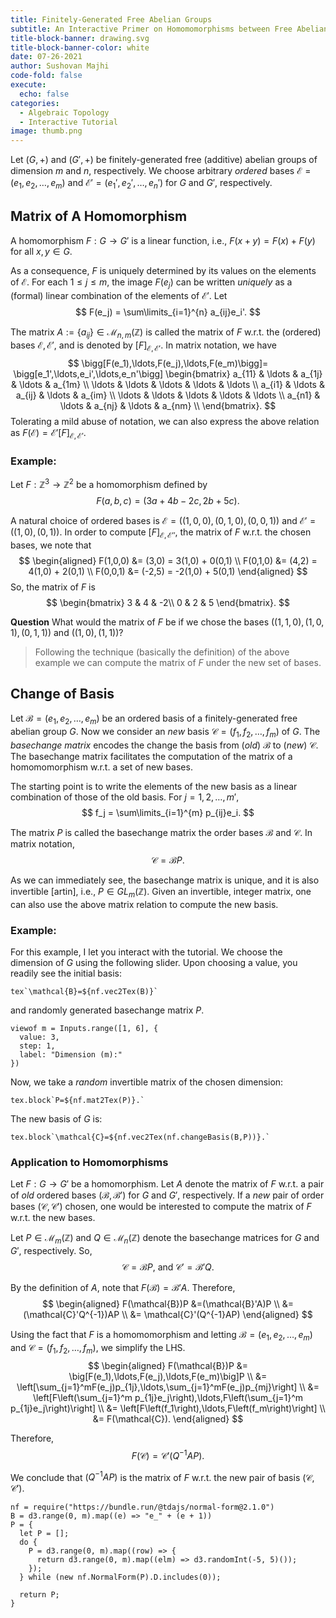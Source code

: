 ```yaml
---
title: Finitely-Generated Free Abelian Groups
subtitle: An Interactive Primer on Homomomorphisms between Free Abelian Groups
title-block-banner: drawing.svg
title-block-banner-color: white
date: 07-26-2021
author: Sushovan Majhi
code-fold: false
execute: 
  echo: false
categories: 
  - Algebraic Topology
  - Interactive Tutorial
image: thumb.png
---
```

Let $(G,+)$ and $(G',+)$ be finitely-generated free (additive) abelian groups of dimension $m$ and $n$, respectively. We choose arbitrary *ordered* bases $\mathcal{E}=(e_1,e_2,\ldots,e_m)$ and $\mathcal{E}'=(e_1',e_2',\ldots,e_n')$ for $G$ and $G'$, respectively.

## Matrix of A Homomorphism
A homomorphism $F:G\to G'$ is a linear function, i.e., $F(x+y)=F(x)+F(y)$ for all $x,y\in G$.

As a consequence, $F$ is uniquely determined by its values on the elements of $\mathcal{E}$. For each $1\leq j\leq m$, the image $F(e_j)$ can be written *uniquely* as a (formal) linear combination of the elements of $\mathcal{E}'$. Let 
$$
F(e_j) = \sum\limits_{i=1}^{n} a_{ij}e_i'.
$$

The matrix $A:=\{a_{ij}\}\in\mathcal{M}_{n,m}(\mathbb Z)$ is called the matrix of $F$ w.r.t. the (ordered) bases $\mathcal{E},\mathcal{E}'$, and is denoted by $[F]_{\mathcal{E},\mathcal{E'}}$. In matrix notation, we have 
$$
\bigg[F(e_1),\ldots,F(e_j),\ldots,F(e_m)\bigg]=
\bigg[e_1',\ldots,e_i',\ldots,e_n'\bigg]
\begin{bmatrix}
a_{11} & \ldots & a_{1j} & \ldots & a_{1m} \\
\ldots & \ldots & \ldots & \ldots & \ldots \\
a_{i1} & \ldots & a_{ij} & \ldots & a_{im} \\
\ldots & \ldots & \ldots & \ldots & \ldots \\
a_{n1} & \ldots & a_{nj} & \ldots & a_{nm} \\
\end{bmatrix}.
$$
Tolerating a mild abuse of notation, we can also express the above relation as 
$F(\mathcal{E})=\mathcal{E'}[F]_{\mathcal{E},\mathcal{E'}}$.

### Example:
Let $F:\mathbb{Z}^3\to \mathbb{Z}^2$ be a homomorphism defined by 
$$F(a,b,c)=(3a+4b-2c,2b+5c).$$

A natural choice of ordered bases is $\mathcal{E}=\bigg((1,0,0),(0,1,0),(0,0,1)\bigg)$ and $\mathcal{E}'=\bigg((1,0),(0,1)\bigg)$. In order to compute $[F]_{\mathcal{E},\mathcal{E}''}$, the matrix of $F$ w.r.t. the chosen bases, we note that
$$
\begin{aligned}
F(1,0,0) &= (3,0) = 3(1,0) + 0(0,1) \\
F(0,1,0) &= (4,2) = 4(1,0) + 2(0,1) \\
F(0,0,1) &= (-2,5) = -2(1,0) + 5(0,1)
\end{aligned}
$$
So, the matrix of $F$ is
$$
\begin{bmatrix}
3 & 4 & -2\\
0 & 2 & 5
\end{bmatrix}.
$$

**Question** What would the matrix of $F$ be if we chose the bases $\bigg((1,1,0),(1,0,1),(0,1,1)\bigg)$ and $\bigg((1,0),(1,1)\bigg)$?  

> Following the technique (basically the definition) of the above example we can compute the matrix of $F$ under the new set of bases. 

## Change of Basis
Let $\mathcal{B}=(e_1,e_2,\ldots,e_m)$ be an ordered basis of a finitely-generated free abelian group $G$. Now we consider an *new* basis $\mathcal{C}=(f_1,f_2,\ldots,f_m)$ of $G$. The *basechange matrix* encodes the change the basis from (*old*) $\mathcal{B}$ to (*new*) $\mathcal{C}$. The basechange matrix facilitates the computation of the matrix of a homomomorphism w.r.t. a set of new bases.

The starting point is to write the elements of the new basis as a linear combination of those of the old basis. For $j=1,2,\ldots,m'$,
$$
f_j = \sum\limits_{i=1}^{m} p_{ij}e_i.
$$

The matrix $P$ is called the basechange matrix the order bases $\mathcal{B}\text{ and }\mathcal{C}$. In matrix notation,
$$\mathcal{C}=\mathcal{B}P.$$

As we can immediately see, the basechange matrix is unique, and it is also invertible [artin], i.e., $P\in GL_{m}(\mathbb Z)$. Given an invertible, integer matrix, one can also use the above matrix relation to compute the new basis.

### Example:
For this example, I let you interact with the tutorial. We choose the dimension of $G$ using the following slider. Upon choosing a value, you readily see the initial basis: 
```ojs
tex`\mathcal{B}=${nf.vec2Tex(B)}`
```
and randomly generated basechange matrix $P$.

```ojs
viewof m = Inputs.range([1, 6], {
  value: 3,
  step: 1,
  label: "Dimension (m):"
})
```

Now, we take a *random* invertible matrix of the chosen dimension:
```ojs
tex.block`P=${nf.mat2Tex(P)}.`
```

The new basis of $G$ is:
```ojs
tex.block`\mathcal{C}=${nf.vec2Tex(nf.changeBasis(B,P))}.`
```

### Application to Homomorphisms 
Let $F:G\to G'$ be a homomorphism. Let $A$ denote the matrix of $F$ w.r.t. a pair of *old* ordered bases $(\mathcal{B},\mathcal{B}')$ for $G$ and $G'$, respectively. If a *new* pair of order bases $(\mathcal{C},\mathcal{C}')$ chosen, one would be interested to compute the matrix of $F$ w.r.t. the new bases. 

Let $P\in\mathcal{M}_m(\mathbb Z)$ and $Q\in\mathcal{M}_n(\mathbb Z)$ denote the basechange matrices for $G$ and $G'$, respectively. So,
$$\mathcal{C}=\mathcal{B}P\text{, and }\mathcal{C}'=\mathcal{B}'Q.$$

By the definition of $A$, note that
$F(\mathcal{B})=\mathcal{B}'A$. Therefore,
$$
\begin{aligned}
F(\mathcal{B})P &=(\mathcal{B}'A)P \\
&= (\mathcal{C}'Q^{-1})AP \\
&= \mathcal{C}'(Q^{-1}AP)
\end{aligned}
$$

Using the fact that $F$ is a homomomorphism and letting $\mathcal{B}=(e_1,e_2,\ldots,e_m)$ and $\mathcal{C}=(f_1,f_2,\ldots,f_m)$, we simplify the LHS.
$$
\begin{aligned}
F(\mathcal{B})P &= \big[F(e_1),\ldots,F(e_j),\ldots,F(e_m)\big]P \\
&= \left[\sum_{j=1}^mF(e_j)p_{1j},\ldots,\sum_{j=1}^mF(e_j)p_{mj}\right] \\
&= \left[F\left(\sum_{j=1}^m p_{1j}e_j\right),\ldots,F\left(\sum_{j=1}^m p_{1j}e_j\right)\right] \\
&= \left[F\left(f_1\right),\ldots,F\left(f_m\right)\right] \\
&= F(\mathcal{C}).
\end{aligned}
$$

Therefore, 
$$F(\mathcal{C})=\mathcal{C}'\left(Q^{-1}AP\right).$$

We conclude that $\left(Q^{-1}AP\right)$ is the matrix of $F$ w.r.t. the new pair of basis $(\mathcal{C},\mathcal{C}')$.


```ojs
nf = require("https://bundle.run/@tdajs/normal-form@2.1.0")
B = d3.range(0, m).map((e) => "e_" + (e + 1))
P = {
  let P = [];
  do {
    P = d3.range(0, m).map((row) => {
      return d3.range(0, m).map((elm) => d3.randomInt(-5, 5)());
    });
  } while (new nf.NormalForm(P).D.includes(0));

  return P;
}
```